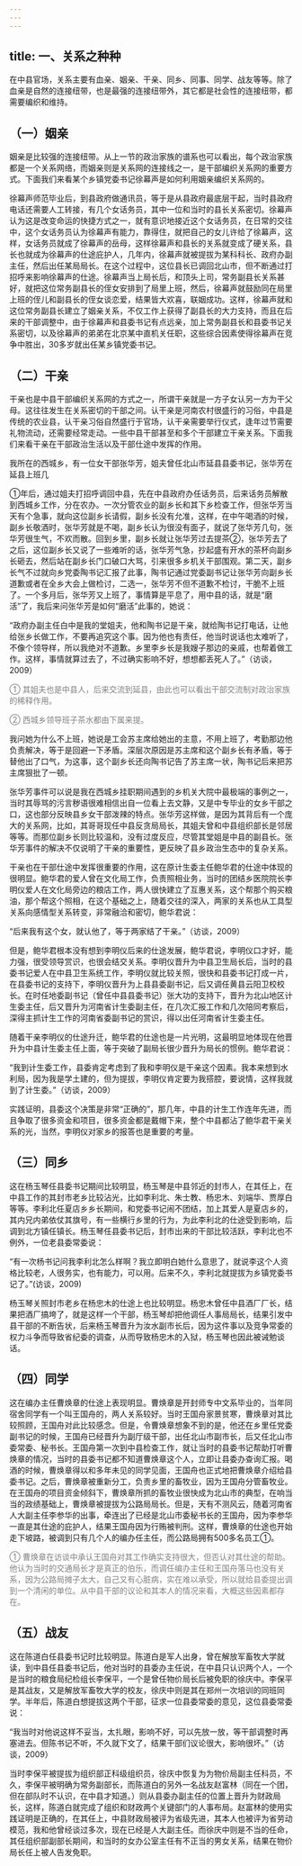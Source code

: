 ```yaml
---
---
---
```

title: 一、关系之种种
---

在中县官场，关系主要有血亲、姻亲、干亲、同乡、同事、同学、战友等等。除了血亲是自然的连接纽带，也是最强的连接纽带外，其它都是社会性的连接纽带，都需要编织和维持。

## （一）姻亲

姻亲是比较强的连接纽带。从上一节的政治家族的谱系也可以看出，每个政治家族都是一个关系网络，而姻亲则是关系网的连接线之一，是干部编织关系网的重要方式。下面我们来看某个乡镇党委书记徐幕声是如何利用姻亲编织关系网的。

徐幕声师范毕业后，到县政府做通讯员，等于是从县政府最底层干起，当时县政府电话还需要人工转接，有几个女话务员，其中一位和当时的县长关系密切。徐幕声认为这是改变命运的快捷方式之一，就有意识地接近这个女话务员，在日常的交往中，这个女话务员认为徐幕声有能力，靠得住，就把自己的女儿许给了徐幕声，这样，女话务员就成了徐幕声的岳母，这样徐幕声和县长的关系就变成了硬关系，县长也就成为徐幕声的仕途庇护人，几年内，徐幕声就被提拔为某科科长、政府办副主任，然后出任某局局长。在这个过程中，这位县长已调回北山市，但不断通过打招呼来影响徐幕声的仕途。徐幕声当上局长后，和顶头上司，常务副县长关系甚好，就把这位常务副县长的侄女安排到了局里上班，然后，徐幕声就鼓励同在局里上班的侄儿和副县长的侄女谈恋爱，结果皆大欢喜，联姻成功。这样，徐幕声就和这位常务副县长建立了姻亲关系，不仅工作上获得了副县长的大力支持，而且在后来的干部调整中，由于徐幕声和县委书记有点远亲，加上常务副县长和县委书记关系密切，以及徐幕声的弟弟在北京某中直机关任职，这些综合因素使得徐幕声在竞争中胜出，30多岁就出任某乡镇党委书记。

## （二）干亲

干亲也是中县干部编织关系网的方式之一，所谓干亲就是一方子女认另一方为干父母。这往往发生在关系密切的干部之间。认干亲是河南农村很盛行的习俗，中县是传统的农业县，认干亲习俗自然盛行于官场，认干亲需要举行仪式，逢年过节需要礼物流动，还需要经常走动。一些中县干部甚至和多个干部建立干亲关系。下面我们来看干亲在干部政治生活以及干部仕途中发挥的作用。

我所在的西城乡，有一位女干部张华芳，姐夫曾任北山市延县县委书记，张华芳在延县上班几

①年后，通过姐夫打招呼调回中县，先在中县政府办任话务员，后来话务员解散到西城乡工作，分在农办。一次分管农业的副乡长和其下乡检查工作，但张华芳当天有个急事，就向这位副乡长请假，副乡长没有允准，这样，在中午喝酒的时候，副乡长敬酒时，张华芳就是不喝，副乡长认为很没有面子，就说了张华芳几句，张华芳很生气，不欢而散。回到乡里，副乡长就让张华芳过去提茶②，张华芳去了之后，这位副乡长又说了一些难听的话，张华芳气急，抄起盛有开水的茶杯向副乡长砸去，然后站在副乡长门口破口大骂，引来很多乡机关干部围观。第二天，副乡长气不过就向乡党委陶书记汇报了此事，陶书记通过党委副书记让张华芳向副乡长道歉或者在全乡大会上做检讨，二选一，张华芳不但不道歉不检讨，干脆不上班了。一个多月后，张华芳又上班了，事情算是平息了，用中县的话，就是“磨活”了，我后来问张华芳是如何“磨活”此事的，她说：

“政府办副主任白中是我的堂姐夫，他和陶书记是干亲，就给陶书记打电话，让他给张乡长做工作，不要再追究这个事。因为他也有责任，他当时说话也太难听了，不像个领导样，所以我绝对不道歉。乡里李乡长是我嫂子那边的亲戚，也帮着做工作。这样，事情就算过去了，不过确实影响不好，想想都丢死人了。”（访谈，2009）
<font color=gray >

① 其姐夫也是中县人，后来交流到延县，由此也可以看出干部交流制对政治家族的稀释作用。
</font>
<font color=gray >

② 西城乡领导班子茶水都由下属来提。
</font>

我问她为什么不上班，她说是工会苏主席给她出的主意，不用上班了，考勤那边他负责解决，等于是回避一下矛盾。深层次原因是苏主席和这个副乡长有矛盾，等于替他出了口气，为这事，这个副乡长还向陶书记告了苏主席一状，陶书记后来把苏主席狠批了一顿。

张华芳事件可以说是我在西城乡挂职期间遇到的乡机关大院中最极端的事例之一，当时其辱骂的污言秽语很难相信出自一位看上去文静，又是中专毕业的女乡干部之口，这也部分反映县乡女干部泼辣的特点。张华芳这样做，是因为其背后有一个庞大的关系网，比如，其哥哥现任中县反贪局局长，其姐夫曾和中县组织部长是邻居等等。而那位副乡长则比较温和，没有过度反应，尽管其堂姐是中县的副县长。张华芳事件的解决不仅说明了干亲的重要性，更反映了县乡政治生态中的复杂关系。

干亲也在干部仕途中发挥很重要的作用，这在原计生委主任鲍华君的仕途中体现的很明显。鲍华君的爱人曾在文化局工作，负责照相业务，当时的团结乡医院院长李明仪爱人在文化局旁边的粮店工作，两人很快建立了互惠关系，这个帮那个购买粮油，那个帮这个照相，在这个基础之上，随着交往的深入，两家的关系也从工具型关系向感情型关系转变，非常融洽和密切，鲍华君说：

“后来我有这个女，就认他了，等于两家结了干亲。”（访谈，2009）

但是，鲍华君根本没有想到李明仪后来的仕途发展，鲍华君说，李明仪口才好，能力强，很受领导赏识，也很会结交关系。李明仪晋升为中县卫生局长后，当时的县委书记爱人在中县卫生系统工作，李明仪就比较关照，很快和县委书记打成一片，在县委书记的支持下，李明仪晋升为上县县委副书记，后又调任黄县云阳卫校校长。在时任地委副书记（曾任中县县委书记）张大功的支持下，晋升为北山地区计生委主任，后又晋升为河南省计生委副主任，在几次汇报工作和几次陪同考察后，深得主抓计生工作的河南省委副书记的赏识，得以出任河南省计生委主任。

随着干亲李明仪的仕途升迁，鲍华君的仕途也是一片光明，这最明显地体现在他晋升为中县计生委主任上面，等于突破了副局长很少晋升为局长的惯例。鲍华君说：

“我到计生委工作，县委肯定考虑到了我和李明仪是干亲这个因素。我本来想到水利局，因为我是学土建的，但为提拔，李明仪肯定要为我搭腔，要说情，这样我就到了计生委。”（访谈，2009）

实践证明，县委这个决策是非常“正确的”，那几年，中县的计生工作连年先进，而且争取了很多资金和项目，很多资金都是戴帽下来，整个中县都沾了鲍华君干亲关系的光，当然，李明仪对家乡的报答也是重要的考量。

## （三）同乡

这在杨玉琴任县委书记期间比较明显，杨玉琴是中县邻近的封市人，在其任上，在中县工作的其封市老乡比较沾光，比如李利北、朱士教、杨忠木、刘端华、贾厚白等等。李利北任夏店乡乡长期间，和党委书记闹不团结，加上其爱人是夏店乡的，其内兄内弟依仗其旗号，有一些横行乡里的行为，为此李利北的仕途受到影响，后调到北方镇任镇长。杨玉琴任县委书记后，封市出来的干部比较活跃，李利北也不例外，一位老县委常委说：

“有一次杨书记问我李利北怎么样啊？我立即明白她什么意思了，就说李这个人资格比较老，人很务实，也有能力，可以用。后来不久，李利北就提拔为乡镇党委书记了。”(访谈，2009)

杨玉琴关照封市老乡在杨忠木的仕途上也比较明显。杨忠木曾任中县酒厂厂长，结果把酒厂搞垮了，就是这样一个干部，杨玉琴却把他调任人事局局长，结果引发中县干部的不断告状，后来杨玉琴晋升为汝水副市长后，因为这件事以及竞争常委的权力斗争而导致省纪委的调查，从而导致杨忠木的入狱，杨玉琴也因此被诫勉谈话。

## （四）同学

这在编办主任曹焕章的仕途上表现明显。曹焕章是开封师专中文系毕业的，当年同宿舍同学有一个叫王国舟的，两人关系较好。当时王国舟家景贫寒，曹焕章对其比较照顾，王国舟对此比较感念。但是，令曹焕章想象不到的是，他还在乡里任党委副书记的时候，王国舟已经晋升为副厅级干部，出任北山市副市长，后又任北山市委常委、秘书长。王国舟第一次到中县检查工作，就让当时的县委书记帮助打听曹焕章的情况，当时的县委书记都不知道曹焕章这个人，立即让县委办查询汇报。喝酒的时候，曹焕章得以和多年未见的同学见面，王国舟也正式地把曹焕章介绍给县委书记。之后，曹焕章被重新分工，负责乡里的畜牧业，因为王国舟分管畜牧业。在王国舟的项目资金倾斜下，曹焕章所抓的畜牧业很快成为北山市的典型，在响当当的政绩基础上，曹焕章被提拔为公路局局长。但是，天有不测风云，随着河南省人大副主任李参华的出事，牵连出了已经是北山市委秘书长的王国舟，因为李参华一直是其仕途的庇护人，结果王国舟因为行贿被判刑。这样，曹焕章的仕途也开始走下坡路，被调到只有几个人的编办任主任，而公路局拥有500多名员工①。
<font color=gray >

① 曹焕章在访谈中承认王国舟对其工作确实支持很大，但否认对其仕途的帮助。他认为当时的交通局长才是真正的伯乐，而调任编办主任和王国舟落马也没有关系，因为公路局摊子太大，自己又有心脏病，实在难以承受，所以就给县委提出调到一个清闲的单位。从中县干部的议论和其本人的情况来看，大概这些因素都存在。
</font>


## （五）战友

这在陈道白任县委书记时比较明显。陈道白是军人出身，曾在解放军畜牧大学就读，到中县任县委书记后，他对当时的县委办主任说，在中县只认识两个人，一个是当时的粮食局纪检组长李保平，一个是曾任物价局长后被免职的徐庆中。李保平是其战友，又是解放军畜牧大学的校友，徐庆中则是其在郑州一次培训的同班同学。半年后，陈道白想提拔这两个干部，征求一位县委常委的意见，这位县委常委说：

“我当时对他说这样不妥当，太扎眼，影响不好，可以先放一放，等干部调整时再塞进去。但陈书记不听，不久就下文了，结果干部们议论很大，影响很坏。”（访谈，2009）

当时李保平被提拔为组织部正科级组织员，徐庆中恢复为为物价局副主任科员，不久，李保平被明确为常务副部长，而陈道白的另外一名战友赵富林（同在一个团，但在部队时不认识，在中县才知道。）则从县委办副主任的位置上晋升为财政局长，这样，陈道白就完成了组织和财政两个关键部门的人事布局。赵富林的使用实践证明是正确的，在其任上，中县财政局被评为省级先进，其本人也被评为省劳动模范，我和他曾经谈过多次，现在已经是人大副主任。而徐庆中则是不当的任命，其任组织部副部长期间，和当时的女办公室主任有不正当的男女关系，结果在物价局长任上被人告发免职。

